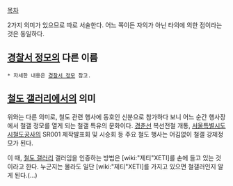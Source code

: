 [[목차]]

2가지 의미가 있으므로 따로 서술한다. 어느 쪽이든 자의가 아닌 타의에 의한 점이라는 것은 동일하다.

== [[경찰서 정모]]의 다른 이름 ==
 * 자세한 내용은 [[경찰서 정모]] 참고.

== [[철도 갤러리]]에서의 의미 ==
위와는 다른 의미로, 철도 관련 행사에 동호인 신분으로 참가하다 보니 어느 순간 행사장에서 철갤 정모를 열게 되는 철갤 특유의 문화이다. [[경춘선]] 복선전철 개통, [[서울특별시도시철도공사]]의 SR001 제작발표회 및 시승회 등 주요 철도 행사는 어김없이 철갤 강제정모가 된다.

이 때, [[철도 갤러리]] 갤러임을 인증하는 방법은 [wiki:"제티"XETI]를 손에 들고 있는 것이라고 한다. 누군지는 몰라도 일단 [wiki:"제티"XETI]를 가지고 있으면 철갤러인지 알게 된다.(...)
